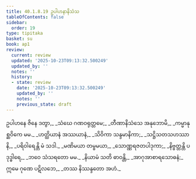 ```yaml
---
title: 40.1.8.19 ဥပါဟနာနိသံသ
tableOfContents: false
sidebar:
  order: 19
type: tipitaka
basket: su
book: ap1
review:
  current: review
  updated: '2025-10-23T09:13:32.500249'
  updated_by: ''
  notes: ''
  history:
  - state: review
    date: '2025-10-23T09:13:32.500249'
    updated_by: ''
    notes: ''
    previous_state: draft
---
```



<ReviewStatus review={frontmatter.review} showDetails={true} />

<HypothesisAnnotation frontmatter={frontmatter} />

<DynamicBreadcrumb />

<Division number="142" book="ap1" e="ch" v="20" p="363">

<Paragraph number="4439" type="verses" book="ap1">
ဥပါဟနေ ဇိနေ ဒတွာ,_  
_သံဃေ ဂဏဝရုတ္တမေ;_  
_တီဏာနိသံသေ အနုဘောမိ,_  
_ကမ္မာနုစ္ဆဝိကေ မမ._  

</Paragraph>

</Division>
<Division number="143" book="ap1" e="ch" v="20" p="363">

<Paragraph number="4440" type="verses" book="ap1">
_ဟတ္ထိယာနံ အဿယာနံ,_  
_သိဝိကာ သန္ဒမာနိကာ;_  
_သဋ္ဌိသတသဟဿာနိ,_  
_ပရိဝါရေန္တိ မံ သဒါ._  

</Paragraph>

</Division>
<Division number="144" book="ap1" e="ch" v="20" p="363">

<Paragraph number="4441" type="verses" book="ap1">
_မဏိမယာ တမ္ဗမယာ,_  
_သောဏ္ဏရဇတပါဒုကာ;_  
_နိဗ္ဗတ္တန္တိ ပဒုဒ္ဓါရေ,_  
_ဘဝေ သံသရတော မမ._  

</Paragraph>

</Division>
<Division number="145" book="ap1" e="ch" v="20" p="363">

<Paragraph number="4442" type="verses" book="ap1">
_နိယာမံ သတိ ဓာဝန္တိ,_  
_အာဂုအာစာရသောဓနံ;_  
ဣမေ ဂုဏေ ပဋိလဘေ,_  
_တဿ နိဿန္ဒတော အဟံ._
</Paragraph>
</Division>